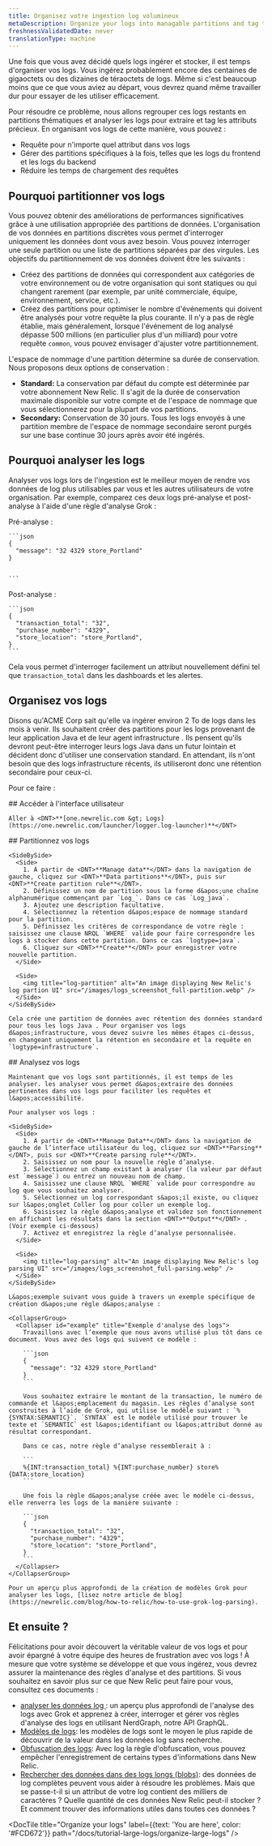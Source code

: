 ```yaml
---
title: Organisez votre ingestion log volumineux
metaDescription: Organize your logs into managable partitions and tag their attributes with logs parsing
freshnessValidatedDate: never
translationType: machine
---
```


Une fois que vous avez décidé quels logs ingérer et stocker, il est temps d&apos;organiser vos logs. Vous ingérez probablement encore des centaines de gigaoctets ou des dizaines de téraoctets de logs. Même si c&apos;est beaucoup moins que ce que vous aviez au départ, vous devrez quand même travailler dur pour essayer de les utiliser efficacement.

Pour résoudre ce problème, nous allons regrouper ces logs restants en partitions thématiques et analyser les logs pour extraire et tag les attributs précieux. En organisant vos logs de cette manière, vous pouvez :

* Requête pour n&apos;importe quel attribut dans vos logs
* Gérer des partitions spécifiques à la fois, telles que les logs du frontend et les logs du backend
* Réduire les temps de chargement des requêtes

## Pourquoi partitionner vos logs

Vous pouvez obtenir des améliorations de performances significatives grâce à une utilisation appropriée des partitions de données. L&apos;organisation de vos données en partitions discrètes vous permet d&apos;interroger uniquement les données dont vous avez besoin. Vous pouvez interroger une seule partition ou une liste de partitions séparées par des virgules. Les objectifs du partitionnement de vos données doivent être les suivants :

* Créez des partitions de données qui correspondent aux catégories de votre environnement ou de votre organisation qui sont statiques ou qui changent rarement (par exemple, par unité commerciale, équipe, environnement, service, etc.).
* Créez des partitions pour optimiser le nombre d&apos;événements qui doivent être analysés pour votre requête la plus courante. Il n&apos;y a pas de règle établie, mais généralement, lorsque l&apos;événement de log analysé dépasse 500 millions (en particulier plus d&apos;un milliard) pour votre requête `common`, vous pouvez envisager d&apos;ajuster votre partitionnement.

L&apos;espace de nommage d&apos;une partition détermine sa durée de conservation. Nous proposons deux options de conservation :

* <DNT>**Standard:**</DNT> La conservation par défaut du compte est déterminée par votre abonnement New Relic. Il s&apos;agit de la durée de conservation maximale disponible sur votre compte et de l&apos;espace de nommage que vous sélectionnerez pour la plupart de vos partitions.
* <DNT>**Secondary:**</DNT> Conservation de 30 jours. Tous les logs envoyés à une partition membre de l&apos;espace de nommage secondaire seront purgés sur une base continue 30 jours après avoir été ingérés.

## Pourquoi analyser les logs

Analyser vos logs lors de l&apos;ingestion est le meilleur moyen de rendre vos données de log plus utilisables par vous et les autres utilisateurs de votre organisation. Par exemple, comparez ces deux logs pré-analyse et post-analyse à l&apos;aide d&apos;une règle d&apos;analyse Grok :

<SideBySide>
  <Side>
    Pré-analyse :

    ```json
    {
      "message": "32 4329 store_Portland"
    }


    ```
  </Side>

  <Side>
    Post-analyse :

    ```json
    {
      "transaction_total": "32",
      "purchase_number": "4329",
      "store_location": "store_Portland",
    }
    ```
  </Side>
</SideBySide>

Cela vous permet d&apos;interroger facilement un attribut nouvellement défini tel que `transaction_total` dans les dashboards et les alertes.

## Organisez vos logs

Disons qu&apos;ACME Corp sait qu&apos;elle va ingérer environ 2 To de logs dans les mois à venir. Ils souhaitent créer des partitions pour les logs provenant de leur application Java et de leur agent infrastructure . Ils pensent qu&apos;ils devront peut-être interroger leurs logs Java dans un futur lointain et décident donc d&apos;utiliser une conservation standard. En attendant, ils n&apos;ont besoin que des logs infrastructure récents, ils utiliseront donc une rétention secondaire pour ceux-ci.

Pour ce faire :

<Steps>
  <Step>
    ## Accéder à l&apos;interface utilisateur

    Aller à <DNT>**[one.newrelic.com &gt; Logs](https://one.newrelic.com/launcher/logger.log-launcher)**</DNT>
  </Step>

  <Step>
    ## Partitionnez vos logs

    <SideBySide>
      <Side>
        1. À partir de <DNT>**Manage data**</DNT> dans la navigation de gauche, cliquez sur <DNT>**Data partitions**</DNT>, puis sur <DNT>**Create partition rule**</DNT>.
        2. Définissez un nom de partition sous la forme d&apos;une chaîne alphanumérique commençant par `Log_`. Dans ce cas `Log_java`.
        3. Ajoutez une description facultative.
        4. Sélectionnez la rétention d&apos;espace de nommage standard pour la partition.
        5. Définissez les critères de correspondance de votre règle : saisissez une clause NRQL `WHERE` valide pour faire correspondre les logs à stocker dans cette partition. Dans ce cas `logtype=java`.
        6. Cliquez sur <DNT>**Create**</DNT> pour enregistrer votre nouvelle partition.
      </Side>

      <Side>
        <img title="log-partition" alt="An image displaying New Relic's log partion UI" src="/images/logs_screenshot_full-partition.webp" />
      </Side>
    </SideBySide>

    Cela crée une partition de données avec rétention des données standard pour tous les logs Java . Pour organiser vos logs d&apos;infrastructure, vous devez suivre les mêmes étapes ci-dessus, en changeant uniquement la rétention en secondaire et la requête en `logtype=infrastructure`.
  </Step>

  <Step>
    ## Analysez vos logs

    Maintenant que vos logs sont partitionnés, il est temps de les analyser. les analyser vous permet d&apos;extraire des données pertinentes dans vos logs pour faciliter les requêtes et l&apos;accessibilité.

    Pour analyser vos logs :

    <SideBySide>
      <Side>
        1. À partir de <DNT>**Manage Data**</DNT> dans la navigation de gauche de l’interface utilisateur du log, cliquez sur <DNT>**Parsing**</DNT>, puis sur <DNT>**Create parsing rule**</DNT>.
        2. Saisissez un nom pour la nouvelle règle d’analyse.
        3. Sélectionnez un champ existant à analyser (la valeur par défaut est `message`) ou entrez un nouveau nom de champ.
        4. Saisissez une clause NRQL `WHERE` valide pour correspondre au log que vous souhaitez analyser.
        5. Sélectionnez un log correspondant s&apos;il existe, ou cliquez sur l&apos;onglet Coller log pour coller un exemple log.
        6. Saisissez la règle d&apos;analyse et validez son fonctionnement en affichant les résultats dans la section <DNT>**Output**</DNT> . (Voir exemple ci-dessous)
        7. Activez et enregistrez la règle d’analyse personnalisée.
      </Side>

      <Side>
        <img title="log-parsing" alt="An image displaying New Relic's log parsing UI" src="/images/logs_screenshot_full-parsing.webp" />
      </Side>
    </SideBySide>

    L&apos;exemple suivant vous guide à travers un exemple spécifique de création d&apos;une règle d&apos;analyse :

    <CollapserGroup>
      <Collapser id="example" title="Exemple d'analyse des logs">
        Travaillons avec l’exemple que nous avons utilisé plus tôt dans ce document. Vous avez des logs qui suivent ce modèle :

        ```json
        {
          "message": "32 4329 store_Portland"
        }
        ```

        Vous souhaitez extraire le montant de la transaction, le numéro de commande et l&apos;emplacement du magasin. Les règles d’analyse sont construites à l’aide de Grok, qui utilise le modèle suivant : `%{SYNTAX:SEMANTIC}`. `SYNTAX` est le modèle utilisé pour trouver le texte et `SEMANTIC` est l&apos;identifiant ou l&apos;attribut donné au résultat correspondant.

        Dans ce cas, notre règle d’analyse ressemblerait à :

        ```
        %{INT:transaction_total} %{INT:purchase_number} store%{DATA:store_location}
        ```

        Une fois la règle d&apos;analyse créée avec le modèle ci-dessus, elle renverra les logs de la manière suivante :

        ```json
        {
          "transaction_total": "32",
          "purchase_number": "4329",
          "store_location": "store_Portland",
        }
        ```
      </Collapser>
    </CollapserGroup>

    Pour un aperçu plus approfondi de la création de modèles Grok pour analyser les logs, [lisez notre article de blog](https://newrelic.com/blog/how-to-relic/how-to-use-grok-log-parsing).
  </Step>
</Steps>

## Et ensuite ?

Félicitations pour avoir découvert la véritable valeur de vos logs et pour avoir épargné à votre équipe des heures de frustration avec vos logs ! À mesure que votre système se développe et que vous ingérez, vous devrez assurer la maintenance des règles d&apos;analyse et des partitions. Si vous souhaitez en savoir plus sur ce que New Relic <InlinePopover type="logs" />peut faire pour vous, consultez ces documents :

* [analyser les données log ](/docs/logs/ui-data/parsing): un aperçu plus approfondi de l&apos;analyse des logs avec Grok et apprenez à créer, interroger et gérer vos règles d&apos;analyse des logs en utilisant NerdGraph, notre API GraphQL.
* [Modèles de logs](/docs/logs/ui-data/find-unusual-logs-log-patterns/): les modèles de logs sont le moyen le plus rapide de découvrir de la valeur dans les données log sans recherche.
* [Obfuscation des logs](/docs/logs/ui-data/obfuscation-ui/): Avec log la règle d&apos;obfuscation, vous pouvez empêcher l&apos;enregistrement de certains types d&apos;informations dans New Relic.
* [Rechercher des données dans des logs longs (blobs)](/docs/logs/ui-data/long-logs-blobs/): des données de log complètes peuvent vous aider à résoudre les problèmes. Mais que se passe-t-il si un attribut de votre log contient des milliers de caractères ? Quelle quantité de ces données New Relic peut-il stocker ? Et comment trouver des informations utiles dans toutes ces données ?

<DocTiles numbered>
  <DocTile title="Get started" path="/docs/tutorial-large-logs/get-started-managing-large-logs" />

  <DocTile title="Filter and reduce your log ingest" path="/docs/tutorial-large-logs/filter-large-logs" />

  <DocTile title="Organize your logs" label={{text: 'You are here', color: '#FCD672'}} path="/docs/tutorial-large-logs/organize-large-logs" />
</DocTiles>